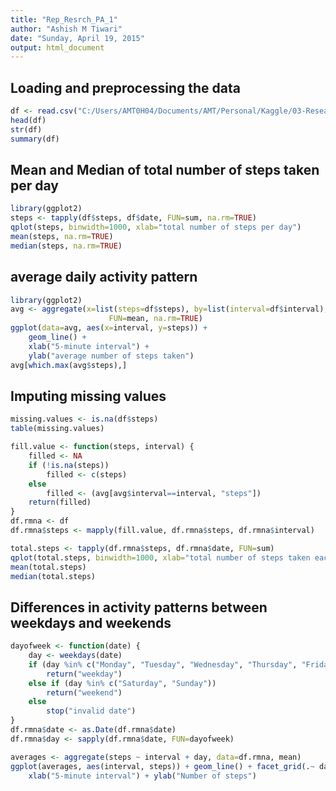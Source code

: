 ```yaml
---
title: "Rep_Resrch_PA_1"
author: "Ashish M Tiwari"
date: "Sunday, April 19, 2015"
output: html_document
---
```


## Loading and preprocessing the data

```r
df <- read.csv("C:/Users/AMT0H04/Documents/AMT/Personal/Kaggle/03-Research/02-R/activity.csv",header=TRUE)
head(df)
str(df)
summary(df)
```

## Mean and Median of total number of steps taken per day

```r
library(ggplot2)
steps <- tapply(df$steps, df$date, FUN=sum, na.rm=TRUE)
qplot(steps, binwidth=1000, xlab="total number of steps per day")
mean(steps, na.rm=TRUE)
median(steps, na.rm=TRUE)
```

## average daily activity pattern

```r
library(ggplot2)
avg <- aggregate(x=list(steps=df$steps), by=list(interval=df$interval),
                      FUN=mean, na.rm=TRUE)
ggplot(data=avg, aes(x=interval, y=steps)) +
    geom_line() +
    xlab("5-minute interval") +
    ylab("average number of steps taken")
avg[which.max(avg$steps),]
```

## Imputing missing values

```r
missing.values <- is.na(df$steps)
table(missing.values)

fill.value <- function(steps, interval) {
    filled <- NA
    if (!is.na(steps))
        filled <- c(steps)
    else
        filled <- (avg[avg$interval==interval, "steps"])
    return(filled)
}
df.rmna <- df
df.rmna$steps <- mapply(fill.value, df.rmna$steps, df.rmna$interval)

total.steps <- tapply(df.rmna$steps, df.rmna$date, FUN=sum)
qplot(total.steps, binwidth=1000, xlab="total number of steps taken each day")
mean(total.steps)
median(total.steps)
```


## Differences in activity patterns between weekdays and weekends

```r
dayofweek <- function(date) {
    day <- weekdays(date)
    if (day %in% c("Monday", "Tuesday", "Wednesday", "Thursday", "Friday"))
        return("weekday")
    else if (day %in% c("Saturday", "Sunday"))
        return("weekend")
    else
        stop("invalid date")
}
df.rmna$date <- as.Date(df.rmna$date)
df.rmna$day <- sapply(df.rmna$date, FUN=dayofweek)

averages <- aggregate(steps ~ interval + day, data=df.rmna, mean)
ggplot(averages, aes(interval, steps)) + geom_line() + facet_grid(.~ day) +
    xlab("5-minute interval") + ylab("Number of steps")
```



































